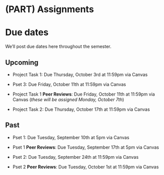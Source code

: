 
# (PART) Assignments {-}

# Due dates {-}

We'll post due dates here throughout the semester. 

## Upcoming {-}

- Project Task 1: Due Thursday, October 3rd at 11:59pm via Canvas

- Pset 3: Due Friday, October 11th at 11:59pm via Canvas

- Project Task 1 **Peer Reviews**: Due Friday, October 11th at 11:59pm via Canvas (*these will be assigned Monday, October 7th*)

- Project Task 2: Due Thursday, October 17th at 11:59pm via Canvas


## Past {-}

- Pset 1: Due Tuesday, September 10th at 5pm via Canvas

- Pset 1 **Peer Reviews**: Due Tuesday, September 17th at 5pm via Canvas

- Pset 2: Due Tuesday, September 24th at 11:59pm via Canvas

- Pset 2 **Peer Reviews**: Due Tuesday, October 1st at 11:59pm via Canvas
